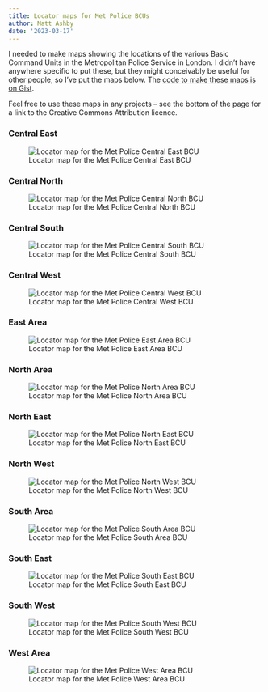 ```yaml
---
title: Locator maps for Met Police BCUs
author: Matt Ashby
date: '2023-03-17'
---
```


I needed to make maps showing the locations of the various Basic Command Units in the Metropolitan Police Service in London. I didn't have anywhere specific to put these, but they might conceivably be useful for other people, so I've put the maps below. The [code to make these maps is on Gist](https://gist.github.com/mpjashby/7485de3f8fc0565abf0dfec61b025550).

Feel free to use these maps in any projects -- see the bottom of the page for a link to the Creative Commons Attribution licence.


### Central East

![Locator map for the Met Police Central East BCU](https://i.imgur.com/zaHdruH.png)


### Central North

![Locator map for the Met Police Central North BCU](https://i.imgur.com/Cn1OYrw.png)


### Central South

![Locator map for the Met Police Central South BCU](https://i.imgur.com/3WTVnMy.png)


### Central West

![Locator map for the Met Police Central West BCU](https://i.imgur.com/NlvIUfW.png)


### East Area

![Locator map for the Met Police East Area BCU](https://i.imgur.com/4738GOW.png)


### North Area

![Locator map for the Met Police North Area BCU](https://i.imgur.com/eI5LK7d.png)


### North East

![Locator map for the Met Police North East BCU](https://i.imgur.com/yKtkK52.png)


### North West

![Locator map for the Met Police North West BCU](https://i.imgur.com/LwIJCCh.png)


### South Area

![Locator map for the Met Police South Area BCU](https://i.imgur.com/JJ2hhYH.png)


### South East

![Locator map for the Met Police South East BCU](https://i.imgur.com/ptTVfCk.png)


### South West

![Locator map for the Met Police South West BCU](https://i.imgur.com/qrx7Xtf.png)


### West Area

![Locator map for the Met Police West Area BCU](https://i.imgur.com/F5PB7QU.png)
